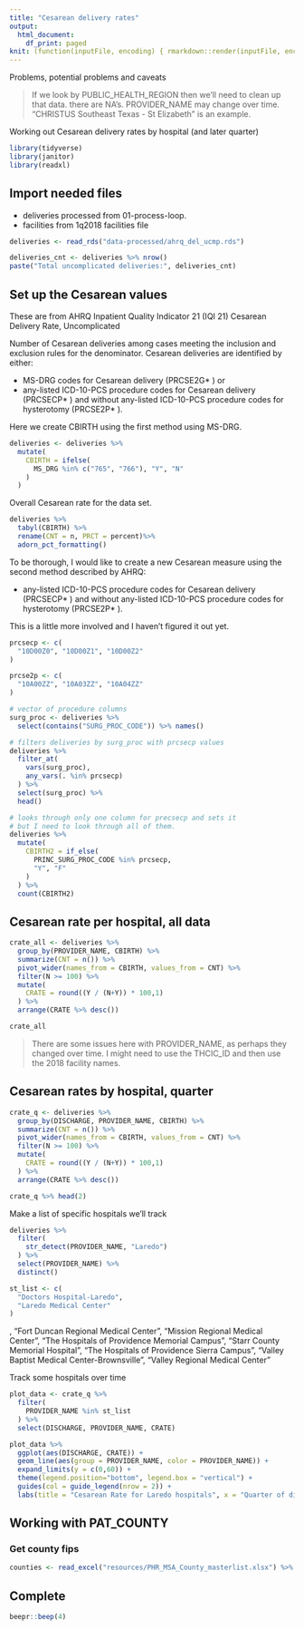 ```yaml
---
title: "Cesarean delivery rates"
output:
  html_document:
    df_print: paged
knit: (function(inputFile, encoding) { rmarkdown::render(inputFile, encoding = encoding, output_dir = "docs") })
---
```


Problems, potential problems and caveats

> If we look by PUBLIC_HEALTH_REGION then we'll need to clean up that data. there are NA's.
> PROVIDER_NAME may change over time. "CHRISTUS Southeast Texas - St Elizabeth" is an example.

Working out Cesarean delivery rates by hospital (and later quarter)

```r
library(tidyverse)
library(janitor)
library(readxl)
```

## Import needed files

- deliveries processed from 01-process-loop.
- facilities from 1q2018 facilities file

```r
deliveries <- read_rds("data-processed/ahrq_del_ucmp.rds")

deliveries_cnt <- deliveries %>% nrow()
paste("Total uncomplicated deliveries:", deliveries_cnt)
```

## Set up the Cesarean values

These are from AHRQ Inpatient Quality Indicator 21 (IQI 21) Cesarean Delivery Rate, Uncomplicated

Number of Cesarean deliveries among cases meeting the inclusion and exclusion rules for the denominator. Cesarean deliveries are identified by either:

- MS-DRG codes for Cesarean delivery (PRCSE2G* ) or
- any-listed ICD-10-PCS procedure codes for Cesarean delivery (PRCSECP* ) and without any-listed ICD-10-PCS procedure codes for hysterotomy (PRCSE2P* ).

Here we create CBIRTH using the first method using MS-DRG.

```r
deliveries <- deliveries %>% 
  mutate(
    CBIRTH = ifelse(
      MS_DRG %in% c("765", "766"), "Y", "N"
    )
  )
```

Overall Cesarean rate for the data set.

```r
deliveries %>%
  tabyl(CBIRTH) %>%
  rename(CNT = n, PRCT = percent)%>%
  adorn_pct_formatting()
```

To be thorough, I would like to create a new Cesarean measure using the second method described by AHRQ:

- any-listed ICD-10-PCS procedure codes for Cesarean delivery (PRCSECP* ) and without any-listed ICD-10-PCS procedure codes for hysterotomy (PRCSE2P* ).

This is a little more involved and I haven't figured it out yet.

```r
prcsecp <- c(
  "10D00Z0", "10D00Z1", "10D00Z2"
)

prcse2p <- c(
  "10A00ZZ", "10A03ZZ", "10A04ZZ"
)

# vector of procedure columns
surg_proc <- deliveries %>% 
  select(contains("SURG_PROC_CODE")) %>% names()

# filters deliveries by surg_proc with prcsecp values
deliveries %>% 
  filter_at(
    vars(surg_proc),
    any_vars(. %in% prcsecp)
  ) %>% 
  select(surg_proc) %>% 
  head()

# looks through only one column for precsecp and sets it
# but I need to look through all of them.
deliveries %>% 
  mutate(
    CBIRTH2 = if_else(
      PRINC_SURG_PROC_CODE %in% prcsecp,
      "Y", "F"
    )
  ) %>% 
  count(CBIRTH2)

```


## Cesarean rate per hospital, all data

```r
crate_all <- deliveries %>% 
  group_by(PROVIDER_NAME, CBIRTH) %>% 
  summarize(CNT = n()) %>% 
  pivot_wider(names_from = CBIRTH, values_from = CNT) %>% 
  filter(N >= 100) %>% 
  mutate(
    CRATE = round((Y / (N+Y)) * 100,1)
  ) %>% 
  arrange(CRATE %>% desc())

crate_all
```

> There are some issues here with PROVIDER_NAME, as perhaps they changed over time. I might need to use the THCIC_ID and then use the 2018 facility names.



## Cesarean rates by hospital, quarter

```r
crate_q <- deliveries %>% 
  group_by(DISCHARGE, PROVIDER_NAME, CBIRTH) %>% 
  summarize(CNT = n()) %>% 
  pivot_wider(names_from = CBIRTH, values_from = CNT) %>% 
  filter(N >= 100) %>% 
  mutate(
    CRATE = round((Y / (N+Y)) * 100,1)
  ) %>% 
  arrange(CRATE %>% desc())

crate_q %>% head(2)

```

Make a list of specific hospitals we'll track

```r
deliveries %>% 
  filter(
    str_detect(PROVIDER_NAME, "Laredo")
  ) %>%
  select(PROVIDER_NAME) %>% 
  distinct()
```


```r
st_list <- c(
  "Doctors Hospital-Laredo",
  "Laredo Medical Center"
)
```

,
  "Fort Duncan Regional Medical Center",
  "Mission Regional Medical Center",
  "The Hospitals of Providence Memorial Campus",
  "Starr County Memorial Hospital",
  "The Hospitals of Providence Sierra Campus",
  "Valley Baptist Medical Center-Brownsville",
  "Valley Regional Medical Center"

Track some hospitals over time

```r
plot_data <- crate_q %>% 
  filter(
    PROVIDER_NAME %in% st_list
  ) %>% 
  select(DISCHARGE, PROVIDER_NAME, CRATE)

plot_data %>% 
  ggplot(aes(DISCHARGE, CRATE)) +
  geom_line(aes(group = PROVIDER_NAME, color = PROVIDER_NAME)) +
  expand_limits(y = c(0,60)) +
  theme(legend.position="bottom", legend.box = "vertical") +
  guides(col = guide_legend(nrow = 2)) +
  labs(title = "Cesarean Rate for Laredo hospitals", x = "Quarter of discharge", y = "Percent of deliveries as Cesarean")

```


## Working with PAT_COUNTY

### Get county fips

```r
counties <- read_excel("resources/PHR_MSA_County_masterlist.xlsx") %>% clean_names()
```


## Complete

```r
beepr::beep(4)
```

